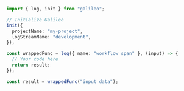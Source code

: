 ```typescript TypeScript
import { log, init } from "galileo";

// Initialize Galileo
init({
  projectName: "my-project",
  logStreamName: "development",
});

const wrappedFunc = log({ name: "workflow span" }, (input) => {
  // Your code here
  return result;
});

const result = wrappedFunc("input data");
```
